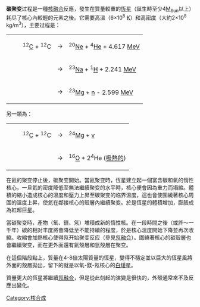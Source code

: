 {{refimprove|time=2018-03-21}}
{{NoteTA|G1=Science}}
'''碳聚变'''过程是一種[[核融合|核融合]]反應，發生在質量較重的[[恆星|恆星]]（誕生時至少4[[太陽質量|M<sub>Sun</sub>]]以上）耗尽了核心內較輕的元素之後。它需要高溫（6×10<sup>8</sup> [[熱力學溫標|K]]）和高[[密度|密度]]（大約2×10<sup>8</sup> kg/m<sup>3</sup>），主要过程是：
:
{| border="0"
|-----
| width="20px" |
| <sup>12</sup>[[碳|C]] + <sup>12</sup>C
| →
| <sup>20</sup>[[氖|Ne]] + <sup>4</sup>[[氦|He]] + 4.617 [[電子伏特|MeV]]        

|-----
|
 ||  || →
| <sup>23</sup>[[鈉|Na]] + <sup>1</sup>[[氫|H]] + 2.241 [[電子伏特|MeV]] 
|-----
|
 ||  || → ||  <sup>23</sup>[[鎂|Mg]] + [[中子|n]] - 2.599 [[電子伏特|MeV]]  
|}

另一類為：

:
{| border="0"
|-----
| width="20px" |
| <sup>12</sup>[[碳|C]] + <sup>12</sup>C
| →
| <sup>24</sup>[[鎂|Mg]] + [[γ射線|γ]]       
|-----
|
 ||  || →
| <sup>16</sup>[[氧|O]] + 2<sup>4</sup>He   ([[吸熱的|吸熱的]])
|}

在氦的聚变停止後，碳聚变開始。當氦聚变時，恆星建立起一個富含碳和氧的惰性核心，一旦氦的密度降低至無法繼續聚变的水平時，核心便會因為重力而塌縮。體積的縮小造成核心的溫度和壓力上昇至碳聚变的临界溫度，這也會使圍繞著核心周圍的溫度上昇，使氦在鄰接核心的殼層內繼續聚变。於是恆星的體積增加，膨脹成為紅超巨星。

當碳聚变時，產物（氧、鎂、氖）堆積成新的惰性核。在一段時間之後（或許～一千年）碳的相对丰度將會降低至不能持續的程度，於是核心溫度開始下降並再次收縮。收縮會加熱核心使得氖开始聚变反应（參見[[氖聚变|氖融合]]）。圍繞著核心的碳殼層也會繼續聚变，而在更外面還有氦殼層和氫殼層在聚变。

在這個階段點上，質量在4-8倍太陽質量的恆星，變得不穩定並以巨大的恆星風將外面的殼層拋出，留下的就是以氧-鎂-氖核心的[[白矮星|白矮星]]。

質量更大的恆星將繼續[[氖聚变|氖融合]]，但是從此刻起的演變是很快的，外殼通常來不及反應出變化。

{{原子核物理学}}

[[Category:核合成|Category:核合成]]
